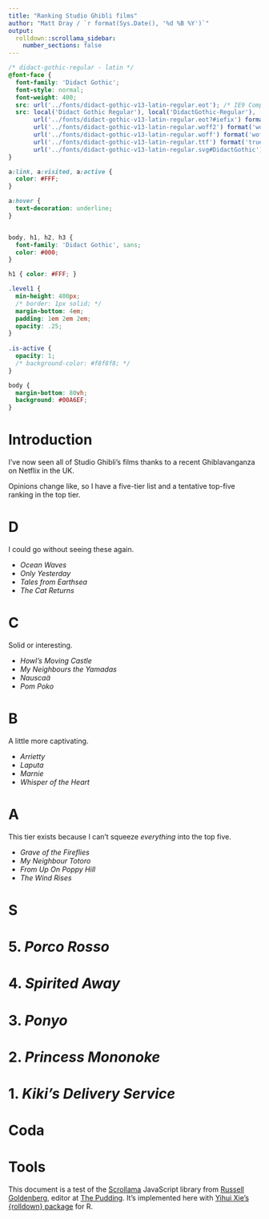 ```yaml
---
title: "Ranking Studio Ghibli films"
author: "Matt Dray / `r format(Sys.Date(), '%d %B %Y')`"
output:
  rolldown::scrollama_sidebar:
    number_sections: false
---
```


```css
/* didact-gothic-regular - latin */
@font-face {
  font-family: 'Didact Gothic';
  font-style: normal;
  font-weight: 400;
  src: url('../fonts/didact-gothic-v13-latin-regular.eot'); /* IE9 Compat Modes */
  src: local('Didact Gothic Regular'), local('DidactGothic-Regular'),
       url('../fonts/didact-gothic-v13-latin-regular.eot?#iefix') format('embedded-opentype'), /* IE6-IE8 */
       url('../fonts/didact-gothic-v13-latin-regular.woff2') format('woff2'), /* Super Modern Browsers */
       url('../fonts/didact-gothic-v13-latin-regular.woff') format('woff'), /* Modern Browsers */
       url('../fonts/didact-gothic-v13-latin-regular.ttf') format('truetype'), /* Safari, Android, iOS */
       url('../fonts/didact-gothic-v13-latin-regular.svg#DidactGothic') format('svg'); /* Legacy iOS */
}

a:link, a:visited, a:active {
  color: #FFF;
}

a:hover {
  text-decoration: underline;
}


body, h1, h2, h3 {
  font-family: 'Didact Gothic', sans;
  color: #000;
}

h1 { color: #FFF; }

.level1 {
  min-height: 400px;
  /* border: 1px solid; */
  margin-bottom: 4em;
  padding: 1em 2em 2em;
  opacity: .25;
}
  
.is-active {
  opacity: 1;
  /* background-color: #f8f8f8; */
}

body {
  margin-bottom: 80vh;
  background: #00A6EF;
}
```

# Introduction

I've now seen all of Studio Ghibli's films thanks to a recent Ghiblavanganza on Netflix in the UK. 

Opinions change like, so I have a five-tier list and a tentative top-five ranking in the top tier.

# D

I could go without seeing these again.

* _Ocean Waves_
* _Only Yesterday_
* _Tales from Earthsea_
* _The Cat Returns_

# C

Solid or interesting.

* _Howl's Moving Castle_
* _My Neighbours the Yamadas_
* _Nauscaä_
* _Pom Poko_

# B

A little more captivating.

* _Arrietty_
* _Laputa_
* _Marnie_
* _Whisper of the Heart_

# A

This tier exists because I can't squeeze _everything_ into the top five.

* _Grave of the Fireflies_
* _My Neighbour Totoro_
* _From Up On Poppy Hill_
* _The Wind Rises_

# S

# 5. _Porco Rosso_

# 4. _Spirited Away_

# 3. _Ponyo_

# 2. _Princess Mononoke_

# 1. _Kiki's Delivery Service_

# Coda

# Tools

This document is a test of the [Scrollama](https://github.com/russellgoldenberg/scrollama) JavaScript library from [Russell Goldenberg](https://twitter.com/codenberg), editor at [The Pudding](https://pudding.cool/). It's implemented here with [Yihui Xie's {rolldown} package](https://github.com/yihui/rolldown) for R.